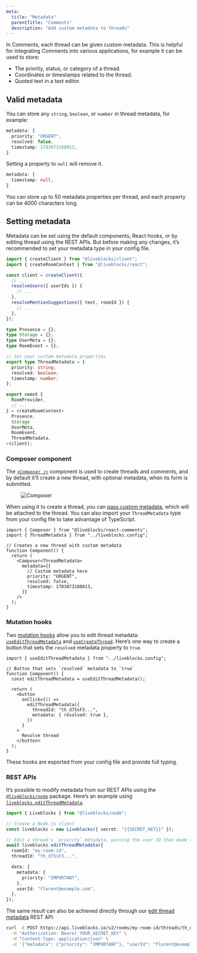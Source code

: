 ```yaml
---
meta:
  title: "Metadata"
  parentTitle: "Comments"
  description: "Add custom metadata to threads"
---
```


In Comments, each thread can be given custom metadata. This is helpful for
integrating Comments into various applications, for example it can be used to
store:

- The priority, status, or category of a thread.
- Coordinates or timestamps related to the thread.
- Quoted text in a text editor.

## Valid metadata

You can store any `string`, `boolean`, or `number` in thread metadata, for
example:

```ts
metadata: {
  priority: "URGENT",
  resolved: false,
  timestamp: 1703073188013,
}
```

Setting a property to `null` will remove it.

```ts
metadata: {
  timestamp: null,
}
```

You can store up to 50 metadata properties per thread, and each property can be
4000 characters long.

## Setting metadata

Metadata can be set using the default components, React hooks, or by editing
thread using the REST APIs. But before making any changes, it’s recommended to
set your metadata type in your config file.

```ts file="liveblocks.config.ts" highlight="13-18,28"
import { createClient } from "@liveblocks/client";
import { createRoomContext } from "@liveblocks/react";

const client = createClient({
  // ...
  resolveUsers({ userIds }) {
    // ...
  },
  resolveMentionSuggestions({ text, roomId }) {
    // ...
  },
});

type Presence = {};
type Storage = {};
type UserMeta = {};
type RoomEvent = {};

// Set your custom metadata properties
export type ThreadMetadata = {
  priority: string;
  resolved: boolean;
  timestamp: number;
};

export const {
  RoomProvider,
  // ...
} = createRoomContext<
  Presence,
  Storage
  UserMeta,
  RoomEvent,
  ThreadMetadata,
>(client);
```

### Composer component

The [`<Composer />`](/docs/api-reference/liveblocks-react-comments#Composer)
component is used to create threads and comments, and by default it’ll create a
new thread, with optional metadata, when its form is submitted.

<Figure>
  <Image
    src="/assets/comments/composer.png"
    alt="Composer"
    width={768}
    height={446}
  />
</Figure>

When using it to create a thread, you can
[pass custom metadata](/docs/api-reference/liveblocks-react-comments#Adding-thread-metadata),
which will be attached to the thread. You can also import your `ThreadMetadata`
type from your config file to take advantage of TypeScript.

```tsx highlight="7-14"
import { Composer } from "@liveblocks/react-comments";
import { ThreadMetadata } from "../liveblocks.config";

// Creates a new thread with custom metadata
function Component() {
  return (
    <Composer<ThreadMetadata>
      metadata={{
        // Custom metadata here
        priority: "URGENT",
        resolved: false,
        timestamp: 1703073188013,
      }}
    />
  );
}
```

### Mutation hooks

Two [mutation hooks](/docs/products/comments/hooks#mutation-hooks) allow you to
edit thread metadata:
[`useEditThreadMetadata`](/docs/api-reference/liveblocks-react#useEditThreadMetadata)
and
[`useCreateThread`](http://localhost:3001/docs/api-reference/liveblocks-react#useCreateThread).
Here’s one way to create a button that sets the `resolved` metadata property to
`true`.

```tsx highlight="5,10-13"
import { useEditThreadMetadata } from "../liveblocks.config";

// Button that sets `resolved` metadata to `true`
function Component() {
  const editThreadMetadata = useEditThreadMetadata();

  return (
    <button
      onClick={() =>
        editThreadMetadata({
          threadId: "th_d75sF3...",
          metadata: { resolved: true },
        })
      }
    >
      Resolve thread
    </button>
  );
}
```

These hooks are exported from your config file and provide full typing.

### REST APIs

It’s possible to modify metadata from our REST APIs using the
[`@liveblocks/node`](/docs/api-reference/liveblocks-node) package. Here’s an
example using
[`liveblocks.editThreadMetadata`](/docs/api-reference/liveblocks-node#post-rooms-roomId-threads-threadId-metadata).

```ts highlight="12-14"
import { Liveblocks } from "@liveblocks/node";

// Create a Node.js client
const liveblocks = new Liveblocks({ secret: "{{SECRET_KEY}}" });

// Edit a thread's `priority` metadata, passing the user ID that made the change
await liveblocks.editThreadMetadata({
  roomId: "my-room-id",
  threadId: "th_d75sF3...",

  data: {
    metadata: {
      priority: "IMPORTANT",
    },
    userId: "florent@example.com",
  },
});
```

The same result can also be achieved directly through our
[edit thread metadata](/docs/api-reference/rest-api-endpoints#post-rooms-roomId-threads-threadId-metadata)
REST API.

```bash
curl -X POST https://api.liveblocks.io/v2/rooms/my-room-id/threads/th_d75sF3.../metadata \
  -H "Authorization: Bearer YOUR_SECRET_KEY" \
  -H "Content-Type: application/json" \
  -d '{"metadata": {"priority": "IMPORTANT"}, "userId": "florent@example.com"}'
```
